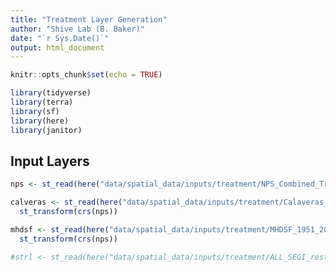 ```yaml
---
title: "Treatment Layer Generation"
author: "Shive Lab (B. Baker)"
date: "`r Sys.Date()`"
output: html_document
---
```


```r
knitr::opts_chunk$set(echo = TRUE)

library(tidyverse)
library(terra)
library(sf)
library(here)
library(janitor)

```

## Input Layers

```r

nps <- st_read(here("data/spatial_data/inputs/treatment/NPS_Combined_TrtFile_1966_2023_repaired/NPS_Combined_TrtFile_1966_2023_repaired.shp"))

calveras <- st_read(here("data/spatial_data/inputs/treatment/Calaveras_all_treatments_2013_2024/Calaveras_all_treatments_2013_2024.shp")) %>% 
  st_transform(crs(nps))

mhdsf <- st_read(here("data/spatial_data/inputs/treatment/MHDSF_1951_2019_SoSEGI/MHDSF_1951_2019_SoSEGI.shp")) %>% 
  st_transform(crs(nps))

#strl <- st_read(here("data/spatial_data/inputs/treatment/ALL_SEGI_restoration_trmt_track/ALL_SEGI_restoration_trmt_track.shp"))

```

